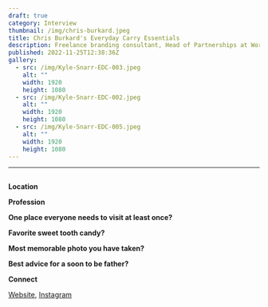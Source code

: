 ```yaml
---
draft: true
category: Interview
thumbnail: /img/chris-burkard.jpeg
title: Chris Burkard's Everyday Carry Essentials
description: Freelance branding consultant, Head of Partnerships at Worn & Wound, and one of the co-founders of a small accessory brand called Cantonment, Kyle Snarr shares his current winter EDC setup.
published: 2022-11-25T12:38:36Z
gallery:
  - src: /img/Kyle-Snarr-EDC-003.jpeg
    alt: ""
    width: 1920
    height: 1080
  - src: /img/Kyle-Snarr-EDC-002.jpeg
    alt: ""
    width: 1920
    height: 1080
  - src: /img/Kyle-Snarr-EDC-005.jpeg
    alt: ""
    width: 1920
    height: 1080
---
```


---

<Image
  src="/img/chris-burkard.jpeg"
  alt="Chris Burkard portrait"
  width="1/3"
  aspectRatio="1/1"
  float="right"
  marginLeft="lg"
  marginBottom="lg"
/>

**Location**

**Profession**

**One place everyone needs to visit at least once?**

**Favorite sweet tooth candy?**

**Most memorable photo you have taken?**

**Best advice for a soon to be father?**

**Connect**

[Website](https://www.chrisburkard.com/), [Instagram](https://www.instagram.com/chrisburkard/)

